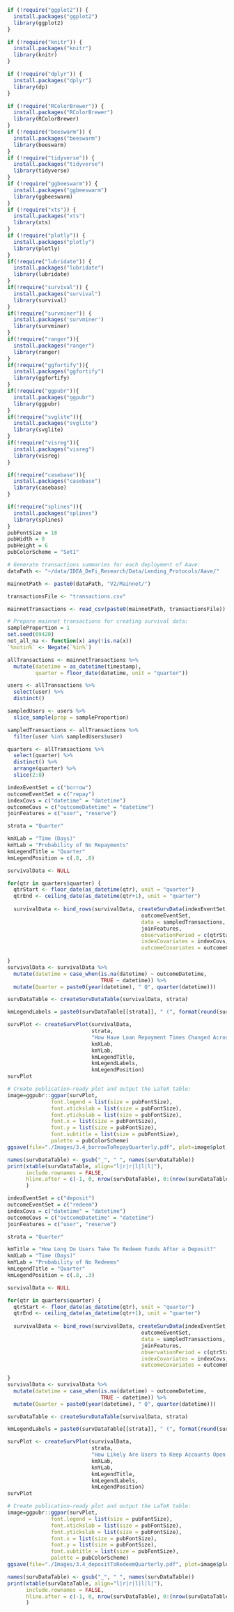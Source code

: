 ```r
if (!require("ggplot2")) {
  install.packages("ggplot2")
  library(ggplot2)
}

if (!require("knitr")) {
  install.packages("knitr")
  library(knitr)
}

if (!require("dplyr")) {
  install.packages("dplyr")
  library(dp)
}

if (!require("RColorBrewer")) {
  install.packages("RColorBrewer")
  library(RColorBrewer)
}
if (!require("beeswarm")) {
  install.packages("beeswarm")
  library(beeswarm)
}
if (!require("tidyverse")) {
  install.packages("tidyverse")
  library(tidyverse)
}
if (!require("ggbeeswarm")) {
  install.packages("ggbeeswarm")
  library(ggbeeswarm)
}
if (!require("xts")) {
  install.packages("xts")
  library(xts)
}
if (!require("plotly")) {
  install.packages("plotly")
  library(plotly)
}
if(!require("lubridate")) {
  install.packages("lubridate")
  library(lubridate)
}
if(!require("survival")) {
  install.packages("survival")
  library(survival)
}
if(!require("survminer")) {
  install.packages('survminer')
  library(survminer)
}
if(!require("ranger")){
  install.packages("ranger")
  library(ranger)
}
if(!require("ggfortify")){
  install.packages("ggfortify")
  library(ggfortify)
}
if(!require("ggpubr")){
  install.packages("ggpubr")
  library(ggpubr)
}
if(!require("svglite")){
  install.packages("svglite")
  library(svglite)
}
if(!require("visreg")){
  install.packages("visreg")
  library(visreg)
}

if(!require("casebase")){
  install.packages("casebase")
  library(casebase)
}

if(!require("splines")){
  install.packages("splines")
  library(splines)
}
pubFontSize = 18
pubWidth = 8
pubHeight = 6
pubColorScheme = "Set1"
```

```r
# Generate transactions summaries for each deployment of Aave:
dataPath <- "~/data/IDEA_DeFi_Research/Data/Lending_Protocols/Aave/"

mainnetPath <- paste0(dataPath, "V2/Mainnet/")

transactionsFile <- "transactions.csv"

mainnetTransactions <- read_csv(paste0(mainnetPath, transactionsFile))

```

```r
# Prepare mainnet transactions for creating survival data:
sampleProportion = 1
set.seed(69420)
not_all_na <- function(x) any(!is.na(x))
`%notin%` <- Negate(`%in%`)

allTransactions <- mainnetTransactions %>%
  mutate(datetime = as_datetime(timestamp),
         quarter = floor_date(datetime, unit = "quarter"))

users <- allTransactions %>%
  select(user) %>%
  distinct()

sampledUsers <- users %>%
  slice_sample(prop = sampleProportion)

sampledTransactions <- allTransactions %>%
  filter(user %in% sampledUsers$user)

quarters <- allTransactions %>%
  select(quarter) %>%
  distinct() %>%
  arrange(quarter) %>%
  slice(2:8)
```

```r
indexEventSet = c("borrow")
outcomeEventSet = c("repay")
indexCovs = c("datetime" = "datetime")
outcomeCovs = c("outcomeDatetime" = "datetime")
joinFeatures = c("user", "reserve")

strata = "Quarter"

kmXLab = "Time (Days)"
kmYLab = "Probability of No Repayments"
kmLegendTitle = "Quarter"
kmLegendPosition = c(.8, .8)

survivalData <- NULL

for(qtr in quarters$quarter) {
  qtrStart <- floor_date(as_datetime(qtr), unit = "quarter")
  qtrEnd <- ceiling_date(as_datetime(qtr+1), unit = "quarter")
  
  survivalData <- bind_rows(survivalData, createSurvData(indexEventSet,
                                           outcomeEventSet,
                                           data = sampledTransactions,
                                           joinFeatures,
                                           observationPeriod = c(qtrStart, qtrEnd),
                                           indexCovariates = indexCovs,
                                           outcomeCovariates = outcomeCovs))
  
}
survivalData <- survivalData %>%
  mutate(datetime = case_when(is.na(datetime) ~ outcomeDatetime,
                              TRUE ~ datetime)) %>%
  mutate(Quarter = paste0(year(datetime), " Q", quarter(datetime)))

survDataTable <- createSurvDataTable(survivalData, strata)

kmLegendLabels = paste0(survDataTable[[strata]], " (", format(round(survDataTable$Percentage, 2)), "%)")

survPlot <- createSurvPlot(survivalData,
                           strata,
                           "How Have Loan Repayment Times Changed Across Quarters?",
                           kmXLab,
                           kmYLab,
                           kmLegendTitle,
                           kmLegendLabels,
                           kmLegendPosition)
survPlot

```

```r
# Create publication-ready plot and output the LaTeX table:
image=ggpubr::ggpar(survPlot,
              font.legend = list(size = pubFontSize),
              font.xtickslab = list(size = pubFontSize),
              font.ytickslab = list(size = pubFontSize),
              font.x = list(size = pubFontSize),
              font.y = list(size = pubFontSize),
              font.subtitle = list(size = pubFontSize),
              palette = pubColorScheme)
ggsave(file="./Images/3.4_borrowToRepayQuarterly.pdf", plot=image$plot, width=pubWidth, height=pubHeight)

names(survDataTable) <- gsub("_", " ", names(survDataTable))
print(xtable(survDataTable, align="l|r|r|l|l|l|"), 
      include.rownames = FALSE,
      hline.after = c(-1, 0, nrow(survDataTable), 0:(nrow(survDataTable)-1))
      )
```

```r
indexEventSet = c("deposit")
outcomeEventSet = c("redeem")
indexCovs = c("datetime" = "datetime")
outcomeCovs = c("outcomeDatetime" = "datetime")
joinFeatures = c("user", "reserve")

strata = "Quarter"

kmTitle = "How Long Do Users Take To Redeem Funds After a Deposit?"
kmXLab = "Time (Days)"
kmYLab = "Probability of No Redeems"
kmLegendTitle = "Quarter"
kmLegendPosition = c(.8, .3)

survivalData <- NULL

for(qtr in quarters$quarter) {
  qtrStart <- floor_date(as_datetime(qtr), unit = "quarter")
  qtrEnd <- ceiling_date(as_datetime(qtr+1), unit = "quarter")
  
  survivalData <- bind_rows(survivalData, createSurvData(indexEventSet,
                                           outcomeEventSet,
                                           data = sampledTransactions,
                                           joinFeatures,
                                           observationPeriod = c(qtrStart, qtrEnd),
                                           indexCovariates = indexCovs,
                                           outcomeCovariates = outcomeCovs))
  
}
survivalData <- survivalData %>%
  mutate(datetime = case_when(is.na(datetime) ~ outcomeDatetime,
                              TRUE ~ datetime)) %>%
  mutate(Quarter = paste0(year(datetime), " Q", quarter(datetime)))

survDataTable <- createSurvDataTable(survivalData, strata)

kmLegendLabels = paste0(survDataTable[[strata]], " (", format(round(survDataTable$Percentage, 2)), "%)")

survPlot <- createSurvPlot(survivalData,
                           strata,
                           "How Likely Are Users to Keep Accounts Open In Each Quarter?",
                           kmXLab,
                           kmYLab,
                           kmLegendTitle,
                           kmLegendLabels,
                           kmLegendPosition)
survPlot

```

```r
# Create publication-ready plot and output the LaTeX table:
image=ggpubr::ggpar(survPlot,
              font.legend = list(size = pubFontSize),
              font.xtickslab = list(size = pubFontSize),
              font.ytickslab = list(size = pubFontSize),
              font.x = list(size = pubFontSize),
              font.y = list(size = pubFontSize),
              font.subtitle = list(size = pubFontSize),
              palette = pubColorScheme)
ggsave(file="./Images/3.4_depositToRedeemQuarterly.pdf", plot=image$plot, width=pubWidth, height=pubHeight)

names(survDataTable) <- gsub("_", " ", names(survDataTable))
print(xtable(survDataTable, align="l|r|r|l|l|l|"), 
      include.rownames = FALSE,
      hline.after = c(-1, 0, nrow(survDataTable), 0:(nrow(survDataTable)-1))
      )
```
